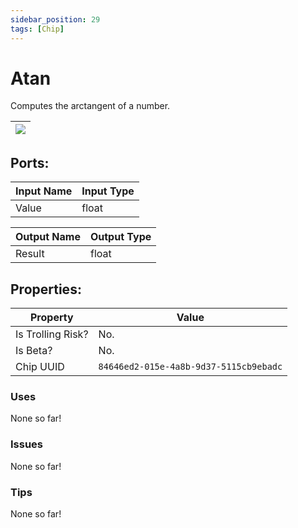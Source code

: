 ```yaml
---
sidebar_position: 29
tags: [Chip]
---
```


# Atan


Computes the arctangent of a number.

| ![](https://images-ext-2.discordapp.net/external/MPmIaQzlEPmgGWlgi-WxBBXt0Bjv_zWPkg1y1f_sy3s/https/www.recroomcircuits.com/image/circuit/absolute-value?width=206&height=108) |
|-----|

## Ports:

| Input Name | Input Type |
|-----------|-----------|
| Value | float |

| Output Name | Output Type |
|-----------|-----------|
| Result | float |

## Properties:

| Property  | Value |
|-------------------|-----------|
| Is Trolling Risk? | No. |
| Is Beta? | No. |
| Chip UUID | `84646ed2-015e-4a8b-9d37-5115cb9ebadc` |

### Uses
None so far!

### Issues
None so far!

### Tips
None so far!

